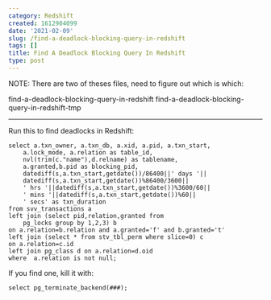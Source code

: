 ```yaml
---
category: Redshift
created: 1612904099
date: '2021-02-09'
slug: /find-a-deadlock-blocking-query-in-redshift
tags: []
title: Find A Deadlock Blocking Query In Redshift
type: post
---
```



NOTE: There are two of theses files, need to figure out which is which:

find-a-deadlock-blocking-query-in-redshift
find-a-deadlock-blocking-query-in-redshift-tmp

---

Run this to find deadlocks in Redshift:

```sql{numberLines: true}
select a.txn_owner, a.txn_db, a.xid, a.pid, a.txn_start, 
    a.lock_mode, a.relation as table_id,
    nvl(trim(c."name"),d.relname) as tablename, 
    a.granted,b.pid as blocking_pid,
    datediff(s,a.txn_start,getdate())/86400||' days '||
    datediff(s,a.txn_start,getdate())%86400/3600||
    ' hrs '||datediff(s,a.txn_start,getdate())%3600/60||
    ' mins '||datediff(s,a.txn_start,getdate())%60||
    ' secs' as txn_duration
from svv_transactions a 
left join (select pid,relation,granted from 
    pg_locks group by 1,2,3) b 
on a.relation=b.relation and a.granted='f' and b.granted='t' 
left join (select * from stv_tbl_perm where slice=0) c 
on a.relation=c.id 
left join pg_class d on a.relation=d.oid
where  a.relation is not null;
```



If you find one, kill it with:

```sql{numberLines: true}
select pg_terminate_backend(###);
```